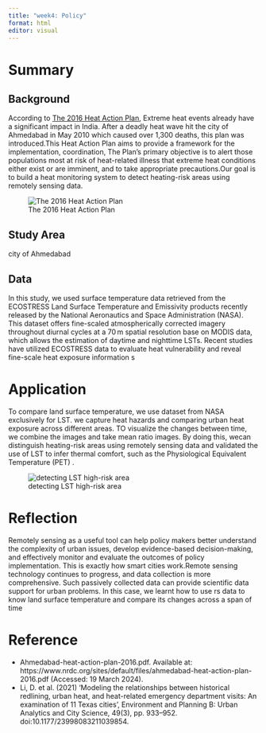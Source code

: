 ```yaml
---
title: "week4: Policy"
format: html
editor: visual
---
```


# Summary
## Background

  According to [The 2016 Heat Action Plan](https://www.nrdc.org/sites/default/files/ahmedabad-heat-action-plan-2016.pdf), Extreme heat events already have a significant impact in India. After a deadly heat wave hit the city of Ahmedabad in May 2010 which caused over 1,300 deaths, this plan was introduced.This Heat Action Plan aims to provide a framework for the implementation, coordination, The Plan's primary objective is to alert those populations most at risk of heat-related illness that extreme heat conditions either exist or are imminent, and to take appropriate precautions.Our goal is to build a heat monitoring system to detect heating-risk areas using remotely sensing data.
  
  
![The 2016 Heat Action Plan](output/policy/图片1.png)


## Study Area

  city of Ahmedabad

## Data

  In this study, we used surface temperature data retrieved from the ECOSTRESS Land Surface Temperature and Emissivity products recently released by the National Aeronautics and Space Administration (NASA). This dataset offers fine-scaled atmospherically corrected imagery throughout diurnal cycles at a 70 m spatial resolution base on MODIS data, which allows the estimation of daytime and nighttime LSTs. Recent studies have utilized ECOSTRESS data to evaluate heat vulnerability and reveal fine-scale heat exposure information s

# Application

  To compare land surface temperature, we use dataset from NASA exclusively for LST. we capture heat hazards and comparing urban heat exposure across different areas. TO visualize the changes between time, we combine the images and take mean ratio images. By doing this, wecan distinguish heating-risk areas using remotely sensing data and validated the use of LST to infer thermal comfort, such as the Physiological Equivalent Temperature (PET) .

![detecting LST high-risk area](output/policy/images_large_10.1177_23998083211039854-fig2.jpeg)

# Reflection

  Remotely sensing as a useful tool can help policy makers better understand the complexity of urban issues, develop evidence-based decision-making, and effectively monitor and evaluate the outcomes of policy implementation. This is exactly how smart cities work.Remote sensing technology continues to progress, and data collection is more comprehensive. Such passively collected data can provide scientific data support for urban problems.
  In this case, we learnt how to use rs data to know land surface temperature and compare its changes across a span of time

# Reference

-   Ahmedabad-heat-action-plan-2016.pdf. Available at: https://www.nrdc.org/sites/default/files/ahmedabad-heat-action-plan-2016.pdf (Accessed: 19 March 2024).
-   Li, D. et al. (2021) 'Modeling the relationships between historical redlining, urban heat, and heat-related emergency department visits: An examination of 11 Texas cities', Environment and Planning B: Urban Analytics and City Science, 49(3), pp. 933--952. doi:10.1177/23998083211039854.
